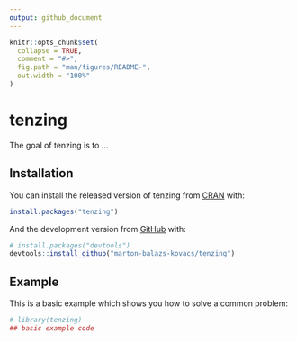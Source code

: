 ```yaml
---
output: github_document
---
```


<!-- README.md is generated from README.Rmd. Please edit that file -->

```r
knitr::opts_chunk$set(
  collapse = TRUE,
  comment = "#>",
  fig.path = "man/figures/README-",
  out.width = "100%"
)
```

# tenzing

<!-- badges: start -->
<!-- badges: end -->

The goal of tenzing is to ...

## Installation

You can install the released version of tenzing from [CRAN](https://CRAN.R-project.org) with:

``` r
install.packages("tenzing")
```

And the development version from [GitHub](https://github.com/) with:

``` r
# install.packages("devtools")
devtools::install_github("marton-balazs-kovacs/tenzing")
```
## Example

This is a basic example which shows you how to solve a common problem:

```r
# library(tenzing)
## basic example code
```